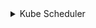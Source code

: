 
<details>
<summary>Kube Scheduler</summary>

### Переменные окружения сертификатов
<CodeBlock language="bash">
{`
  mkdir -p $\{BASE_K8S_PATH\}/pki
  mkdir -p $\{BASE_K8S_PATH\}/openssl/csr
  mkdir -p $\{BASE_K8S_PATH\}/manifests
`}
</CodeBlock>

### Инструкция StaticPod
```bash
cat <<EOF > ${BASE_K8S_PATH}/manifests/kube-scheduler.yaml
apiVersion: v1
kind: Pod
metadata:
  creationTimestamp: null
  labels:
    component: kube-scheduler
    tier: control-plane
  name: kube-scheduler
  namespace: kube-system
spec:
  containers:
  - command:
    - kube-scheduler
    - --authentication-kubeconfig=${BASE_K8S_PATH}/scheduler.conf
    - --authorization-kubeconfig=${BASE_K8S_PATH}/scheduler.conf
    - --bind-address=0.0.0.0
    - --kubeconfig=${BASE_K8S_PATH}/scheduler.conf
    - --leader-elect=true
    image: registry.k8s.io/kube-scheduler:${KUBERNETES_VERSION}
    imagePullPolicy: IfNotPresent
    livenessProbe:
      failureThreshold: 8
      httpGet:
        path: /healthz
        port: ${KUBE_SCHEDULER_PORT}
        scheme: HTTPS
      initialDelaySeconds: 10
      periodSeconds: 10
      timeoutSeconds: 15
    name: kube-scheduler
    resources:
      requests:
        cpu: 100m
    startupProbe:
      failureThreshold: 24
      httpGet:
        path: /healthz
        port: ${KUBE_SCHEDULER_PORT}
        scheme: HTTPS
      initialDelaySeconds: 10
      periodSeconds: 10
      timeoutSeconds: 15
    volumeMounts:
    - mountPath: ${BASE_K8S_PATH}/scheduler.conf
      name: kubeconfig
      readOnly: true
  hostNetwork: true
  priority: 2000001000
  priorityClassName: system-node-critical
  securityContext:
    seccompProfile:
      type: RuntimeDefault
  volumes:
  - hostPath:
      path: ${BASE_K8S_PATH}/scheduler.conf
      type: FileOrCreate
    name: kubeconfig
status: {}
EOF
```
</details>
